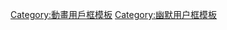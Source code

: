 {{Userbox
  |border-c = #228B22
  |border-s = 2
  |id-c     = #FFFFFF
  |id-s     = 16
  |id-fc    = #000000
  |info-c   = #228B22
  |info-s   = 20
  |info-fc  = #FFFFFF
  |id       = yee
  |info     = [[Yee|<span style="color:#FFFFFF">'''YEE!'''</span>]]
  |nocat    = {{{nocat|}}}
  |usercategory= 喜歡Yee的維基人
}}
<noinclude>[[Category:動畫用戶框模板]]
[[Category:幽默用户框模板]]</noinclude>